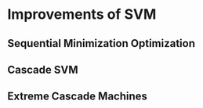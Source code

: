 # Improvements of SVM

## Sequential Minimization Optimization

## Cascade SVM

## Extreme Cascade Machines
